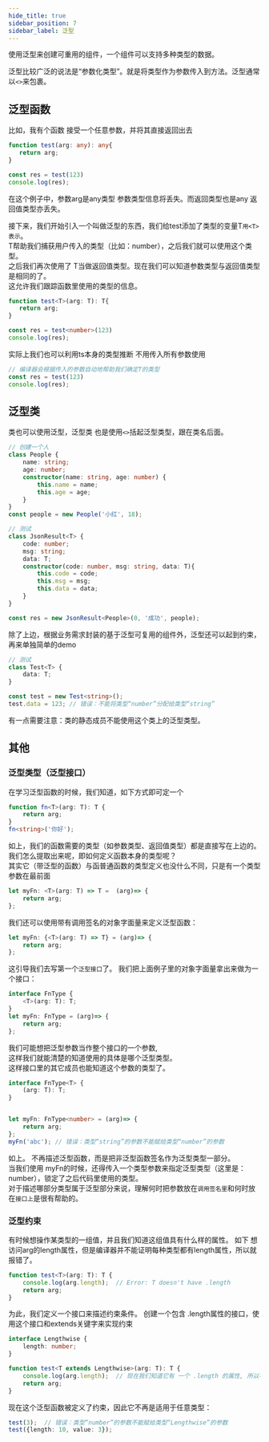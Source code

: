 ```yaml
---
hide_title: true
sidebar_position: 7
sidebar_label: 泛型
---
```





使用泛型来创建可重用的组件，一个组件可以支持多种类型的数据。  

泛型比较广泛的说法是“参数化类型”。就是将类型作为参数传入到方法。泛型通常以`<>`来包裹。


## 泛型函数
比如，我有个函数 接受一个任意参数，并将其直接返回出去
```ts
function test(arg: any): any{
   return arg;
}

const res = test(123)
console.log(res);
```

在这个例子中，参数arg是any类型 参数类型信息将丢失。而返回类型也是any 返回值类型亦丢失。

接下来，我们开始引入一个叫做泛型的东西，我们给test添加了类型的变量T`用<T>表示`。       
T帮助我们捕获用户传入的类型（比如：number），之后我们就可以使用这个类型。    
之后我们再次使用了 T当做返回值类型。现在我们可以知道参数类型与返回值类型是相同的了。       
这允许我们跟踪函数里使用的类型的信息。

```ts
function test<T>(arg: T): T{
   return arg;
}

const res = test<number>(123)
console.log(res);
```

实际上我们也可以利用ts本身的类型推断 不用传入所有参数使用
```ts
// 编译器会根据传入的参数自动地帮助我们确定T的类型
const res = test(123)
console.log(res);
```


## 泛型类
类也可以使用泛型，泛型类 也是使用`<>`括起泛型类型，跟在类名后面。
```ts
// 创建一个人
class People {
    name: string;
    age: number;
    constructor(name: string, age: number) {
        this.name = name;
        this.age = age;
    }
}
const people = new People('小红', 18);

// 测试
class JsonResult<T> {
    code: number;
    msg: string;
    data: T;
    constructor(code: number, msg: string, data: T){
        this.code = code;
        this.msg = msg;
        this.data = data;
    }
}

const res = new JsonResult<People>(0, '成功', people);
```

除了上边，根据业务需求封装的基于泛型可复用的组件外，泛型还可以起到约束，再来单独简单的demo
```ts
// 测试
class Test<T> {
    data: T;
}

const test = new Test<string>();
test.data = 123; // 错误：不能将类型“number”分配给类型“string”
```

有一点需要注意：类的静态成员不能使用这个类上的泛型类型。

## 其他
### 泛型类型（泛型接口）
在学习泛型函数的时候，我们知道，如下方式即可定一个
```ts
function fn<T>(arg: T): T {
    return arg;
}
fn<string>('你好');
```

如上，我们的函数需要的类型（如参数类型、返回值类型）都是直接写在上边的。   
我们怎么提取出来呢，即如何定义函数本身的类型呢？      
其实它（带泛型的函数）与函普通函数的类型定义也没什么不同，只是有一个类型参数在最前面
```ts
let myFn: <T>(arg: T) => T =  (arg)=> {
    return arg;
};
```

我们还可以使用带有调用签名的对象字面量来定义泛型函数：
```ts
let myFn: {<T>(arg: T) => T} = (arg)=> {
    return arg;
};
```

这引导我们去写第一个`泛型接口`了。 我们把上面例子里的对象字面量拿出来做为一个接口：
```ts
interface FnType {
    <T>(arg: T): T;
}
let myFn: FnType = (arg)=> {
    return arg;
};
```


我们可能想把泛型参数当作整个接口的一个参数,    
这样我们就能清楚的知道使用的具体是哪个泛型类型。   
这样接口里的其它成员也能知道这个参数的类型了。
```ts
interface FnType<T> {
    (arg: T): T;
}


let myFn: FnType<number> = (arg)=> {
    return arg;
};
myFn('abc'); // 错误：类型“string”的参数不能赋给类型“number”的参数
```
如上。 不再描述泛型函数，而是把非泛型函数签名作为泛型类型一部分。     
当我们使用 myFn的时候，还得传入一个类型参数来指定泛型类型（这里是：number），锁定了之后代码里使用的类型。    
对于描述哪部分类型属于泛型部分来说，理解何时把参数放在`调用签名里`和何时放在`接口上`是很有帮助的。


### 泛型约束
有时候想操作某类型的一组值，并且我们知道这组值具有什么样的属性。 
如下 想访问arg的length属性，但是编译器并不能证明每种类型都有length属性，所以就报错了。
```ts
function test<T>(arg: T): T {
    console.log(arg.length);  // Error: T doesn't have .length
    return arg;
}
```

为此，我们定义一个接口来描述约束条件。 创建一个包含 .length属性的接口，使用这个接口和extends关键字来实现约束
```ts
interface Lengthwise {
    length: number;
}

function test<T extends Lengthwise>(arg: T): T {
    console.log(arg.length);  // 现在我们知道它有 一个 .length 的属性, 所以不会报错
    return arg;
}
```

现在这个泛型函数被定义了约束，因此它不再是适用于任意类型：
```ts
test(3);  // 错误：类型“number”的参数不能赋给类型“Lengthwise”的参数
test({length: 10, value: 3});
```
